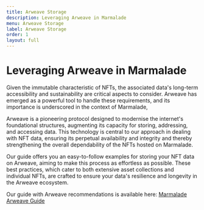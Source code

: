 ```yaml
---
title: Arweave Storage
description: Leveraging Arweave in Marmalade
menu: Arweave Storage
label: Arweave Storage
order: 1
layout: full
---
```


# Leveraging Arweave in Marmalade

Given the immutable characteristic of NFTs, the associated data's long-term
accessibility and sustainability are critical aspects to consider. Arweave has
emerged as a powerful tool to handle these requirements, and its importance is
underscored in the context of Marmalade,

Arweave is a pioneering protocol designed to modernise the internet's
foundational structures, augmenting its capacity for storing, addressing, and
accessing data. This technology is central to our approach in dealing with NFT
data, ensuring its perpetual availability and integrity and thereby
strengthening the overall dependability of the NFTs hosted on Marmalade.

Our guide offers you an easy-to-follow examples for storing your NFT data on
Arweave, aiming to make this process as effortless as possible. These best
practices, which cater to both extensive asset collections and individual NFTs,
are crafted to ensure your data's resilience and longevity in the Arweave
ecosystem.

Our guide with Arweave recommendations is available here:
[Marmalade Arweave Guide](todo)
